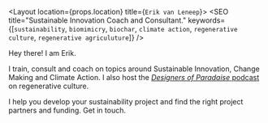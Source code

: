 
<Layout location={props.location} title={`Erik van Leneep`}>
  <SEO
    title="Sustainable Innovation Coach and Consultant."
    keywords={[`sustainability`, `biomimicry`, `biochar`, `climate action`, `regenerative culture`, `regenerative agriculuture`]}
  />

  Hey there! I am Erik.

  I train, consult and coach on topics around Sustainable Innovation, Change Making and
  Climate Action. I also host the [_Designers of Paradaise_ podcast](https://rasa.ag/designers/) on regenerative culture.

  I help you develop your sustainability project and find the right project partners and funding. Get in touch.

<BlogPosts></BlogPosts>
</Layout>
